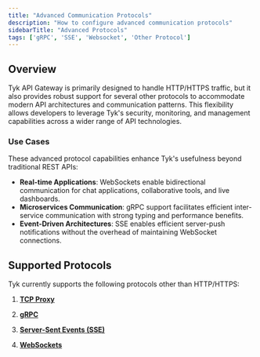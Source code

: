 ```yaml
---
title: "Advanced Communication Protocols"
description: "How to configure advanced communication protocols"
sidebarTitle: "Advanced Protocols"
tags: ['gRPC', 'SSE', 'Websocket', 'Other Protocol']
---
```


## Overview

Tyk API Gateway is primarily designed to handle HTTP/HTTPS traffic, but it also provides robust support for several other protocols to accommodate modern API architectures and communication patterns. This flexibility allows developers to leverage Tyk's security, monitoring, and management capabilities across a wider range of API technologies.

### Use Cases

These advanced protocol capabilities enhance Tyk's usefulness beyond traditional REST APIs:

-   **Real-time Applications**: WebSockets enable bidirectional communication for chat applications, collaborative tools, and live dashboards.
-   **Microservices Communication**: gRPC support facilitates efficient inter-service communication with strong typing and performance benefits.
-   **Event-Driven Architectures**: SSE enables efficient server-push notifications without the overhead of maintaining WebSocket connections.

## Supported Protocols

Tyk currently supports the following protocols other than HTTP/HTTPS:

1. **[TCP Proxy](/key-concepts/tcp-proxy)**

2. **[gRPC](/key-concepts/grpc-proxy)**

3. **[Server-Sent Events (SSE)](/advanced-configuration/sse-proxy)**

4. **[WebSockets](/advanced-configuration/websockets)**